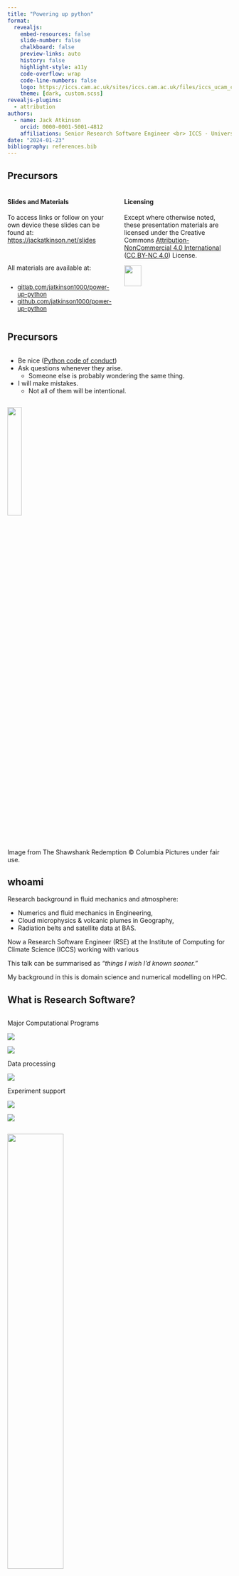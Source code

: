 ```yaml
---
title: "Powering up python"
format:
  revealjs:
    embed-resources: false
    slide-number: false
    chalkboard: false
    preview-links: auto
    history: false
    highlight-style: a11y
    code-overflow: wrap
    code-line-numbers: false
    logo: https://iccs.cam.ac.uk/sites/iccs.cam.ac.uk/files/iccs_ucam_combined_reverse_colour.png
    theme: [dark, custom.scss]
revealjs-plugins:
  - attribution
authors:
  - name: Jack Atkinson
    orcid: 0000-0001-5001-4812
    affiliations: Senior Research Software Engineer <br> ICCS - University of Cambridge
date: "2024-01-23"
bibliography: references.bib
---
```


## Precursors {.smaller .nostretch}

:::: {.columns}
::: {.column width="50%"}
#### Slides and Materials

To access links or follow on your own device these slides can be found at:  
[https://jackatkinson.net/slides](https://jackatkinson.net/slides)

\

All materials are available at:

::: {.column style="font-size: 95%;"}

- [gitlab.com/jatkinson1000/power-up-python](https://gitlab.com/jatkinson1000/power-up-python)
- [github.com/jatkinson1000/power-up-python](https://github.com/jatkinson1000/power-up-python)
:::
:::
::: {.column width="50%"}
#### Licensing

Except where otherwise noted, these presentation materials are licensed under the Creative Commons
[Attribution-NonCommercial 4.0 International](https://creativecommons.org/licenses/by-nc/4.0/legalcode) ([CC BY-NC 4.0](https://creativecommons.org/licenses/by-nc/4.0/)) License.

![]( https://mirrors.creativecommons.org/presskit/buttons/88x31/svg/by-nc.eu.svg ){width=40% fig-align="center"}

Vectors and icons by [SVG Repo](https://www.svgrepo.com)
used under [CC0(1.0)](https://creativecommons.org/publicdomain/zero/1.0/deed.en)
:::
::::


## Precursors {.smaller}

:::: {.columns}
::: {.column width="75%"}
- Be nice ([Python code of conduct](https://www.python.org/psf/conduct/))
- Ask questions whenever they arise.
  - Someone else is probably wondering the same thing.
- I will make mistakes.
  - Not all of them will be intentional.
:::
::::

![]( https://1.bp.blogspot.com/-WRHNrOjiZ0I/Xd8_cohyxGI/AAAAAAAAXFU/yVz4iWkRcDwyt86qIlgQ6BU-tH4x7AdNQCLcBGAsYHQ/s1600/Sag%2BNew%2BMoon%2BRedemption4.gif ){.absolute top=35% right=0% width=25%}

::: {.attribution}
Image from The Shawshank Redemption &copy; Columbia Pictures under fair use.
:::


## whoami {.smaller}

Research background in fluid mechanics and atmosphere:

- Numerics and fluid mechanics in Engineering,
- Cloud microphysics & volcanic plumes in Geography,
- Radiation belts and satellite data at BAS.

Now a Research Software Engineer (RSE) at the Institute of Computing for Climate
Science (ICCS) working with various 

This talk can be summarised as _"things I wish I'd known sooner."_

::: {.notes}
My background in this is domain science and numerical modelling on HPC.
:::



## What is Research Software? {.smaller .nostretch}

:::: {.columns}

::: {.column width="50%"}
::: {.fragment .fade-in}
Major Computational Programs  

::: {layout="[-10, 28, -5, 28, -10]" layout-valign="center"}
![]( https://live.staticflickr.com/8571/16376102935_a638e8f2f1_k.jpg )

![]( https://www.hpc.cam.ac.uk/sites/default/files/inline-images/image_0.jpeg )
:::
:::
::: {.fragment .fade-in}
Data processing

::: {layout="[-30, 40, -30]" layout-valign="center"}
![]( https://scrippsco2.ucsd.edu/assets/graphics/display/mlo_record.png?1699885043170 )
:::

:::
::: {.fragment .fade-in}
Experiment support

::: {layout="[-10, 28, -5, 32, -10]" layout-valign="center"}
![]( https://www.whoi.edu/wp-content/uploads/2022/12/ctd-over-side.jpg )

![]( https://aambpublicoceanservice.blob.core.windows.net/oceanserviceprod/facts/efgboblique.jpg )
:::

:::

:::

:::{.column}
:::
::::

![]( https://www.software.ac.uk/sites/default/files/images/content/BetterSoftwareBetterResearchImage.jpg ){.absolute top=25% right=0% height=50%}


::: {.attribution}
Bathymetry by NOAA under public domain  
CTD Bottles by WHOI under public domain  
Keeling Curve by Scripps under public domain  
Climate simulation by [Los Alamos National Laboratory](https://www.flickr.com/photos/losalamosnatlab/16376102935/in/photostream/) under [CC BY-NC-ND](https://creativecommons.org/licenses/by-nc-nd/2.0/)  
Dawn HPC by Joe Bishop with permission  
:::


::: {.notes}
* Data processing - FFT, averaging, etc.
* Will inevetable be reused - making it good makes your life easier.
* Software should be valued more than it is.\
  At time of writing there isn't pressure to write well.\
  This is not a good long-term strategy, however.
:::


## Why does this matter? {.smaller}
![](images/Retractions.png){.absolute top=12.5% right=15% width=70%}


## Why does this matter?^[For more details I highly recommend the [Writing Clean Scientific Software](https://www.youtube.com/watch?v=Q6Ksu_uX3bc) Webinar [@Murphy_2023]] {.smaller}

:::: {.columns}
::: {.column width="50%"}
```python
def calc_p(n,t):
    return n*1.380649e-23*t
data = np.genfromtxt("mydata.csv")
p = calc_p(data[0,:],data[1,:]+273.15)
print(np.sum(p)/len(p))
```
What does this code do?
:::
::: {.column}
::: {.fragment .fade-in}
```python
# Boltzmann Constant and 0 Kelvin
Kb = 1.380649e-23
T0 = 273.15

def calc_pres(n, t):
    """
    Calculate pressure using ideal gas law p = nkT

    Parameters:
        n : array of number densities of molecules [N m-3]
        t : array of temperatures in [K]
    Returns:
         array of pressures [Pa]
    """
    return n * Kb * t


# Read in data from file and convert T from [oC] to [K]
data = np.genfromtxt("mydata.csv")
n = data[0, :]
temp = data[1, :] + T0

# Calculate pressure, average, and print
pres = calc_pres(n, temp)
pres_av = np.sum(pres) / len(pres)
print(pres_av)

```
:::
:::
::::


<!-- ------------------------------------------------------------------------------ -->


# Virtual Environments

## Virtual Environments {.smaller}

:::: {.columns}
::: {.column width="50%"}
#### What?

- A self-contained python environment
- Packages installed in a local folder
- Advised to use on a per-project basis

:::
::: {.column}
#### Why?

- Avoid system pollution
- Allow different versions
- Reproducibility - set versions

:::
::::


::: {.panel-tabset}

### Linux/macOS

```bash
$ python3 -m venv myvenv
$ source myvenv/bin/activate
(myvenv) $ pip install <packagename>
(myvenv) $ deactivate
$ 

```

### Windows

```powershell
PS> python -m venv myvenv
PS> source venv/bin/activate
(myvenv) PS> pip install <packagename>
(myvenv) PS> deactivate
PS> 
```
:::

\

For more information see the [Real Python article](https://realpython.com/python-virtual-environments-a-primer/).  
For those using conda there are also environments, [set up in a slightly different way](https://docs.conda.io/projects/conda/en/latest/user-guide/tasks/manage-environments.html).


<!-- ------------------------------------------------------------------------------ -->


## Exercise 1 {.smaller}

Scenario: you have just finished some simulations with a climate model that should
improve precipitation modelling and have the output data as a netCDF file.

You know that your colleague has produced relevant figures and analysis before, so ask
them for a copy of their code (yay, reuse :+1:).

Go to exercise 1 and:

- Examine the code in `precipitation_climatology.py`
- Set up a virtual environment
- Install the necessary dependencies
- Run the code - does it do what you thought?


<!-- ------------------------------------------------------------------------------ -->


## Python PEPs {.smaller}

[Python Enhancement Proposals](https://peps.python.org/)

- Technical documentation for the python community
- Guidelines, standards, and best-practice

Relevant to us today are:

* PEP8 - Python Style Guide [@PEP8]
* PEP257 - Docstring Conventions [@PEP257]
* PEP621 - Packaging [@PEP621]


<!-- ------------------------------------------------------------------------------ -->


# PEP8 and Formatting

## PEP8 & Formatting {.smaller}

> _“Readability counts”_\
> &emsp; &emsp; - Tim Peters in the [Zen of Python](https://peps.python.org/pep-0020/)

By ensuring code aligns with PEP8 we:

- standardise style,
- conform to best-practices, and
- improve code readability to
- make code easier to share, and
- reduce misinterpretation.

::: {.fragment}
"But I don't have time to read and memorise all of this..."
:::


## PEP8 & Formatting - Black {.smaller}

![]( https://black.readthedocs.io/en/stable/_static/logo2-readme.png ){.absolute top=25% right=0% height=20%}

Black [@black] - [black.readthedocs.io](https://black.readthedocs.io/en/stable/index.html)

- a PEP 8 compliant formatter
  - Strict subset of PEP8
  - _"Opinionated so you don't have to be."_
- For full details see [Black style](https://black.readthedocs.io/en/stable/the_black_code_style/current_style.html)
- [Try online](https://black.vercel.app/)

::: {.panel-tabset}

### Linux/macOS

```bash
(myvenv) $ pip install black
(myvenv) $ black myfile.py
(myvenv) $ black mydirectory/
```

### Windows

```powershell
(myvenv) PS> pip install black
(myvenv) PS> black myfile.py
(myvenv) PS> black mydirectory/
```
:::

::: {.notes}
May look odd at first, but you soon get used to it.\
Makes life so much easier after a while.
:::


## PEP8 & Formatting - Black - Example {.smaller}

:::: {.columns}
::: {.column width="50%"}
```python
def long_func(x, param_one, param_two=[], param_three=24, param_four=None,
        param_five="Empty Report", param_six=123456):


    val = 12*16 +(24) -10*param_one +  param_six

    if x > 5:
        
        print("x is greater than 5")


    else:
        print("x is less than or equal to 5")


    if param_four:
        print(param_five)



    print('You have called long_func.')
    print("This function has several params.")

    param_2.append(x*val)
    return param_2

```
:::
::: {.column}
```python
def long_func(
    x,
    param_one,
    param_two=[],
    param_three=24,
    param_four=None,
    param_five="Empty Report",
    param_six=123456,
):
    val = 12 * 16 + (24) - 10 * param_one + param_six

    if x > 5:
        print("x is greater than 5")

    else:
        print("x is less than or equal to 5")

    if param_four:
        print(param_five)

    print("You have called long_func.")
    print("This function has several params.")

    param_2.append(x * val)
    return param_2
```
:::
::::


## PEP8 & Formatting - Black {.smaller}

- I suggest incorporating into your projects now
  - Well suited to incorporation into continuous integration of git hooks.
  - Widely-used standard^[[Black - used by](https://github.com/psf/black#used-by)]

- A version for jupyter notebooks exists.


<!-- ------------------------------------------------------------------------------ -->


## Exercise 2 {.smaller}

Go to exercise 2 and:

- install black
- run black on `precipitation_climatology.py`
- examine the output
  - Is it more readable?
  - Is there any aspect of the formatting style you find unintuitive?is it better?


<!-- ------------------------------------------------------------------------------ -->

## PEP8 & Formatting - PyLint {.smaller}

:::: {.columns}
::: {.column width="50%"}
Static Analysis

- Check the code without running it
- Catch issues before you run any code
- Improve code quality^[beyond simply formatting and readability]
:::
::: {.column width="50%"}
There are various tools available:

- pycodestyle
- flake8
- Pylint
- ruff
:::
::::

::: {.panel-tabset}

### Linux/macOS

```bash
(myvenv) $ pip install pylint
(myvenv) $ pylint myfile.py
(myvenv) $ pylint mydirectory/
```

### Windows

```powershell
(myvenv) PS> pip install pylint
(myvenv) PS> pylint myfile.py
(myvenv) PS> pylint mydirectory/
```
:::


## PEP8 & Formatting - PyLint - Example {.smaller}

:::: {.columns}
::: {.column width="50%"}
```python
def long_func(
    x,
    param_one,
    param_two=[],
    param_three=24,
    param_four=None,
    param_five="Empty Report",
    param_six=123456,
):
    val = 12 * 16 + (24) - 10 * param_one + param_six

    if x > 5:
        print("x is greater than 5")

    else:
        print("x is less than or equal to 5")

    if param_four:
        print(param_five)

    print("You have called long_func.")
    print("This function has several params.")

    param_2.append(x * val)
    return param_2
```
:::
::: {.column style="font-size: 75%;"}
```bash
(myvenv) $ pylint long_func.py
************* Module long_func
long_func.py:1:0: C0116: Missing function or method docstring (missing-function-docstring)
long_func.py:1:0: W0102: Dangerous default value [] as argument (dangerous-default-value)
long_func.py:1:0: R0913: Too many arguments (7/5) (too-many-arguments)
long_func.py:24:4: E0602: Undefined variable 'param_2' (undefined-variable)
long_func.py:25:11: E0602: Undefined variable 'param_2' (undefined-variable)
long_func.py:4:4: W0613: Unused argument 'param_two' (unused-argument)
long_func.py:5:4: W0613: Unused argument 'param_three' (unused-argument)

------------------------------------------------------------------
Your code has been rated at 0.00/10

(myvenv) $

```
:::
::::

::: {.notes}
Caught a bug - param2\
Caught unused variable param_three\
0.0 rating because this is unrunnable!
:::

## PEP8 & Formatting - PyLint - Example {.smaller}

:::: {.columns}
::: {.column width="50%"}
```python
def long_func(
    x,
    param_one,
    param_two=[],
    param_four=None,
    param_five="Empty Report",
    param_six=123456,
):
    val = 12 * 16 + (24) - 10 * param_one + param_six

    if x > 5:
        print("x is greater than 5")

    else:
        print("x is less than or equal to 5")

    if param_four:
        print(param_five)

    print("You have called long_func.")
    print("This function has several params.")

    param_two.append(x * val)
    return param_two
```
:::
::: {.column style="font-size: 75%;"}
```bash
(myvenv) $ pylint long_func.py
************* Module long_func
long_func.py:1:0: C0114: Missing module docstring (missing-module-docstring)
long_func.py:1:0: C0116: Missing function or method docstring (missing-function-docstring)
long_func.py:1:0: W0102: Dangerous default value [] as argument (dangerous-default-value)
long_func.py:1:0: R0913: Too many arguments (6/5) (too-many-arguments)

------------------------------------------------------------------
Your code has been rated at 6.36/10 (previous run: 0.00/10, +6.36)

(myvenv) $

```
\
Search the error code to understand the issue:

- [docs for W0102](https://pylint.pycqa.org/en/latest/user_guide/messages/warning/dangerous-default-value.html)

:::
::::

::: {.notes}
We now have runnable code!\
Get a rating.
:::


## IDE Integration {.smaller}

- Catch issues before running PyLint
- Gradually coerces you to become a better programmer
- Available on all good text editors and emacs:
  - [Vim](https://www.vimfromscratch.com/articles/vim-for-python)
  - [pycharm](https://www.jetbrains.com/pycharm/)
  - [Sublime](https://packagecontrol.io/packages/SublimeLinter-pylint)
  - [VSCode](https://code.visualstudio.com/docs/python/linting)
  - [emacs](https://www.emacswiki.org/emacs/PythonProgrammingInEmacs)


## Exercise 3 {.smaller}

Go to exercise 3 and:

- install pylint
- run pylint on `precipitation_climatology.py`
- examine the report and try and address some of the issues.
  - Ignore missing docstrings and f-strings for now - we'll come to them later.
  - Try and deal with: `W0611` Unused imports, `C0412` Ungrouped imports, `W0102` Dangerous default
  - If you feel like it you could try and fix: `W0621` Redefining name, `W1514` Unexplicit open
  - Unless you are really keen don't worry about: `R0913` Too many arguments, `C0103` Unconforming naming style.

Extensions:

- try and add linting to your preferred text editor or IDE
- explore the option to supress pylint warnings
- explore the configuration options for pylint


<!-- ------------------------------------------------------------------------------ -->


# Comments and Docstrings


## Comments {.smaller}

:::: {.columns}
::: {.column width="66%"}

Comments are tricky, and very much to taste.

Some thoughts:[^1]

> "Programs must be written for people to read and [...] machines to execute."\
> &emsp; - Hal Abelson

> "A bad comment is worse than no comment at all."

> "A comment is a lie waiting to happen."

=> Comments have to be maintained, just like the code, and there is no way to check them!
:::
::::

![]( https://cdn.stackoverflow.co/images/jo7n4k8s/production/e487213c090116f194f2ed4fc6b0bfbece5258be-531x563.png ){.absolute top=25% right=0% height=50%}

[^1]: Stackoverflow blog [@stackoverflow_comments], and [RealPython comments lesson](https://realpython.com/lessons/importance-writing-good-code-comments/)

::: {.attribution}
Cat code comment image by [35_equal_W](https://www.reddit.com/r/ProgrammerHumor/comments/8w54mx/code_comments_be_like/)
:::

## Comments to avoid {.smaller}

- Dead code e.g.
  ```python
  # plt.plot(time, velocity, "r0")
  plt.plot(time, velocity, "kx")
  # plt.plot(time, acceleration, "kx")
  # plt.ylabel("acceleration")
  plt.ylabel("velocity")
  ```
- Variable definitions e.g.
  ```python
  # Set Force
  f = m * a
  ```
- Redundant comments e.g. `i += 1  # Increment i`



## Comments - some thoughts^[Adapted from [@stackoverflow_comments]] {.smaller}

::: {.incremental}

- Comments should not duplicate the code.
- Good comments do not excuse unclear code.
  - Comments should dispel confusion, not cause it.
  - If you can't write a clear comment, there may be a problem with the code.
- Explain unidiomatic code in comments.
- Provide links to:
  - the original source of copied code.
  - external references where they will be most helpful.
- Use comments to mark incomplete implementations.
- Comments are not documentation.
  - Read by developers, documentation is for...

:::



## Docstrings {.smaller}

**These are what make your code reusable (by you and others).**

- In python docstrings are designated at the start of _'things'_ using triple
quotes: `"""..."""`.
- PEP257 [@PEP257] tells us _what_ docstrings should say.\
  Specific conventions tell us _how_ they should say it.
- Where comments describe how it works, docstrings describe how to use it.\
  Unlike comments, docstrings follow a set format.

Various formatting options exist: numpy, Google, reST, etc.\
We will use numpydoc it is readable and widely used in scientific code.\
Full guidance for [numpydoc is available](https://numpydoc.readthedocs.io/en/latest/format.html).



## Docstrings {.smaller auto-animate="true"}

:::: {.columns}

::: {.column width="50%"}
Key components:

- A description of what the thing is.
- A description of any inputs (`Parameters`).
- A description of any outputs (`Returns`).

Consider also:

- Extended summary
- Errors raised
- Usage examples
- Key references
:::

::: {.column}
```python {code-line-numbers="|2|4-7|9-12"}
"""
Short one-line description.

Parameters
----------
name : type
    description of parameter

Returns
-------
name : type
    description of return value
"""
```
:::
::::


## Docstrings {.smaller auto-animate="true"}

:::: {.columns}

::: {.column width="50%"}
Key components:

- A description of what the thing is.
- A description of any inputs (`Parameters`).
- A description of any outputs (`Returns`).
:::

::: {.column}
:::{ style="font-size: 75%;"}
```python {code-line-numbers="|1,3|1,5-16|1,7-8|18-21,34|23-26"}
def calculate_gyroradius(mass, v_perp, charge, B, gamma=None):
    """
    Calculates the gyroradius of a charged particle in a magnetic field

    Parameters
    ----------
    mass : float
        The mass of the particle [kg]
    v_perp : float
        velocity perpendicular to magnetic field [m/s]
    charge : float
        particle charge [coulombs]
    B : float
        Magnetic field strength [teslas]
    gamma : float, optional
        Lorentz factor for relativistic case. default=None for non-relativistic case.

    Returns
    -------
    r_g : float
        Gyroradius of particle [m]

    Notes
    -----
    .. [1]  Walt, M, "Introduction to Geomagnetically Trapped Radiation,"
       Cambridge Atmospheric and Space Science Series, equation (2.4), 2005.
    """

    r_g = mass * v_perp / (abs(charge) * B)

    if gamma:
        r_g = r_g * gamma

    return r_g
```
:::
:::
::::


## Docstrings - pydocstyle {.smaller}

:::: {.columns}

::: {.column width="50%"}
[pydocstyle](https://www.pydocstyle.org/en/stable/) is a tool we can use to help
ensure the quality of our docstrings.[^2]

:::{ style="font-size: 75%;"}

```bash
(myvenv) $ pip install pydocstyle
(myvenv) $ pydocstyle myfile.py
(myvenv) $ pydocstyle mydirectory/
(myvenv) $
(myvenv) $
(myvenv) $ pydocstyle gyroradius.py
gyroradius.py:2 in public function `calculate_gyroradius`:
        D202: No blank lines allowed after function docstring (found 1)
gyroradius.py:2 in public function `calculate_gyroradius`:
        D400: First line should end with a period (not 'd')
gyroradius.py:2 in public function `calculate_gyroradius`:
        D401: First line should be in imperative mood (perhaps 'Calculate', not 'Calculates')
(myvenv) $
```
:::

Note: pydocstyle does not catch missing variables in docstrings.
This can be done with [Pylint's docparams and docstyle extensions](https://pylint.pycqa.org/en/latest/user_guide/checkers/extensions.html)
but is left as an exercise to the reader.
:::
::: {.column}
:::{ style="font-size: 75%;"}
```python
def calculate_gyroradius(mass, v_perp, charge, B, gamma=None):
    """
    Calculates the gyroradius of a charged particle in a magnetic field

    Parameters
    ----------
    mass : float
        The mass of the particle [kg]
    v_perp : float
        velocity perpendicular to magnetic field [m/s]
    charge : float
        particle charge [coulombs]
    B : float
        Magnetic field strength [teslas]
    gamma : float, optional
        Lorentz factor for relativistic case. default=None for non-relativistic case.

    Returns
    -------
    r_g : float
        Gyroradius of particle [m]

    Notes
    -----
    .. [1]  Walt, M, "Introduction to Geomagnetically Trapped Radiation,"
       Cambridge Atmospheric and Space Science Series, equation (2.4), 2005.
    """

    r_g = mass * v_perp / (abs(charge) * B)

    if gamma:
        r_g = r_g * gamma

    return r_g
```
:::
:::
::::


[^2]: Note that pydocstyle is [deprecated](https://github.com/PyCQA/pydocstyle/pull/658) as of the end of 2023. Longer-term look out for a replacement (likely Ruff or Pylint extension).



## Exercise 4 {.smaller}

Go to exercise 4 and examine the comments:

- Is there any dead code?
  - How is it best to handle it?
- Are comments used sensibly?
  - Are any redundant and better off being removed?
  - Is there anywhere that would benefit from a comment?

Docstrings:

- Work through the file adding docstrings where they are missing.
- If you are unsure about variable types or meanings at any point you can sneak a look ahead to the code in exercise 5.


<!-- ------------------------------------------------------------------------------ -->

# Writing better (Python) code

## f-strings {.smaller}

A better way to format strings since Python 3.6\
Not catching on because of self-teaching from old code.

Strings are prepended with an `f` allowing variables to be used in-place:

```python {code-line-numbers="|4-5|7-8|10-11"}
name = "electron"
mass = 9.1093837015E-31

# modulo
print("The mass of an %s is %.3e kg." % (name, mass))

# format
print("The mass of an {} is {:.3e} kg.".format(name, mass))

# f-string
print(f"The mass of an {name} is {mass:.3e} kg.")
```

f-strings can take expressions:

```python
print(f"a={a} and b={b}. Their product is {a * b}, sum is {a + b}, and a/b is {a / b}.")
```

See [Real Python](https://realpython.com/python-f-strings/) for more information.


## Remove Magic Numbers {.smaller}

Numbers in code that are not immediately obvious.

- Hard to read
- Hard to maintain
- Hard to adapt

Instead:

- Name a variable conveying meaning
- Set to a constant
- Use a comment to explain

![]( https://vignette.wikia.nocookie.net/thatmitchellandwebb/images/1/13/Numberwang.jpg ){.absolute top=33% right=0% height=33%}

::: {.attribution}
numberwang by Mitchell and Webb under fair use
:::


## Remove Magic Numbers {.smaller}

:::: {.columns}

::: {.column width="50%"}
:::{ style="font-size: 85%;"}
```python {code-line-numbers=True}
"""Module implementing pendulum equations."""
import numpy as np

def get_period(l):
    """..."""
    return 2.0 * np.pi * np.sqrt(l / 9.81)

def max_height(l, theta):
    """..."""
    return l * np.cos(theta)

def max_speed(l, theta):
    """..."""
    return np.sqrt(2.0 * 9.81 * max_height(l, theta))

def energy(m, l, theta):
    """..."""
    return m * 9.81 * max_height(l, theta)

def check_small_angle(theta):
    """..."""
    if theta <= np.pi / 1800.0:
        return True
    return False

def bpm(l):
    """..."""
    return 60.0 / get_period(l)




```
:::
:::
::: {.column}
:::{ style="font-size: 85%;"}
```python {code-line-numbers="|4,8,16,20|22,24|30,31"}
"""Module implementing pendulum equations."""
import numpy as np

GRAV = 9.81

def get_period(l):
    """..."""
    return 2.0 * np.pi * np.sqrt(l / GRAV)

def max_height(l, theta):
    """..."""
    return l * np.cos(theta)

def max_speed(l, theta):
    """..."""
    return np.sqrt(2.0 * GRAV * max_height(l, theta))

def energy(m, l, theta):
    """..."""
    return m * GRAV * max_height(l, theta)

def check_small_angle(theta, small_ang=np.pi/1800.0):
    """..."""
    if theta <= small_ang:
        return True
    return False

def bpm(l):
    """..."""
    # Divide 60 seconds by period [s] for beats per minute
    return 60.0 / get_period(l)
```
:::
:::
::::


## Put config in a config file {.smaller}

:::: {.columns}

::: {.column width="50%"}

- Ideally we shouldn't have hop in and out of the code (and recompile in higher level
langs) every time we change a runtime setting
- No easy record of runs

Instead:

- It's easy to read a json file into python as a dictionary
  Handle as you wish - create a class, read to variables etc.
- Could even make config filename a command line argument

:::
::: {.column width="50%"}
```json
{
  "config_name": "June 2022 m01 n19 run",
  "start_date": "2022-05-28 00:00:00",
  "end_date": "2022-06-12 23:59:59",
  "satellites": ["m01", "n19"],
  "noise_floor": [3.0, 3.0, 3.0],
  "check_SNR": true,
  "L_lim": [1.5, 8.0],
  "telescopes": [90],
  "n_bins": 27
}
```


```python
import json


with open('config.json') as json_file:
    config = json.load(json_file)

print(config)
```

```
{'config_name': 'June 2022 m01 n19 run', 'start_date': '2022-05-28 00:00:00', 'end_date': '2022-06-12 23:59:59', 'satellites': ['m01', 'n19'], 'noise_floor': [3.0, 3.0, 3.0], 'check_SNR': True, 'L_lim': [1.5, 8.0], 'telescopes': [90], 'n_bins': 27}
```

:::
::::


<!-- ------------------------------------------------------------------------------ -->


## Exercise 5 {.smaller}

:::: {.columns}

::: {.column width="50%"}
Magic Numbers

- Look through the code and identify any magic numbers.
- Implement what you feel is the best approach in each case


f-strings

- Look for any string handling (currently using the .format() approach) and update it
  to use f-strings.
  - Is the intent clearer?
  - Is the layout of the data written to file easier to understand?
:::
::: {.column width="50%"}
Configuration settings

- There is helpfully a list of configurable inputs at the end of the file under `"__main__"`.\
  We can improve on this, however, by placing them in a configuration file.
- Create an appropriate json file to be read in as a dictionary and passed to the main function.
:::
::::


<!-- ------------------------------------------------------------------------------ -->

## Other things {.smaller}

Beyond the scope of today are a few other honourable mentions:

- Functions and modules
- Packaging
  - Breaking projects into modules and `__init__.py`
  - Distributing projects with `pyproject.toml`
- Documentation
  - Auto-generation from docstrings with sphinx or mkdocs
- Type hinting
  - Adding type hinting to python code - how and why?
  - Type checking with mypy

These lessons will be added to the course content in future but are beyond the scope
of today.



<!-- ------------------------------------------------------------------------------ 


## Functions and modules



# Documentation

## Documentation

- Take the time now, it'll pay dividends later.
- The docstring payoff.



# Packaging

## Packaging {.smaller}

- Making people's life easier.
- Historically a mess in python.
  - The community has now standardised through PEP621 [@PEP621] on the pyproject.toml


setup.py
```python
#!usr/bin/env python

from setuptools import setup

if __name__ == "__main__":
    setup()
```

__init__.py files for each module.

A minimal example:

```toml
[build-system]
requires = ["setuptools >= 61.0"]
build-backend = "setuptools.build_meta"

[project]
name = "myproject"
version = "0.1.0"
description = "What my code does"
authors = [
  { name="M.E. Myself", email="m.myself@myemail.com" },
]
license = "LICENSE"
requires-python = ">=3.9"
dependencies = [
    "numpy>=1.20.0",
    "scipy",
]
```

The Python Packaging Authority has a [guide](https://packaging.python.org/en/latest/guides/writing-pyproject-toml/) to writing the pyproject.toml file.





# Type Hinting

## Type Hinting {.smaller}

- PEP484
- A solution to statically indicate the type of a value.



- Yes in larger collaborative projects
- Not in scripts and hacking


 ------------------------------------------------------------------------------ -->

# Closing

## Where can I get help?

BAS's new RSE Team:

- currently part of innovation
- 1 Senior and 3 RSEs
- [James Byrne (jambyr)](mailto:jambyr@bas.ac.uk)

Look out for future training events including
[Software in Polar Science](https://software-in-polar-science.github.io/) in February.


## Where can I learn more? {.smaller}

:::: {.columns}

::: {.column width="100%"}
- References and links in these slides
- Writing Clean Scientific Software Webinar [@Murphy_2023]
- Cambridge RSE Seminars
  - Weekly presentations in West Cambridge
  - [rse.group.cam.ac.uk](https://rse.group.cam.ac.uk/)
- RSE slack workspace
:::

::: {.column width="20%"}
Get in touch:
:::
::: {.column width="80%"}
{{< fa pencil >}} \ Jack Atkinson

{{< fa solid globe >}} \ [jackatkinson.net](https://jackatkinson.net)

{{< fa solid envelope >}} \ [jwa34[AT]cam.ac.uk](mailto:jwa34@cam.ac.uk)

{{< fa brands github >}} \ [jatkinson1000](https://github.com/jatkinson1000)

{{< fa brands mastodon >}} \ [\@jatkinson1000\@fosstodon.org](https://fosstodon.org/@jatkinson1000)
:::
::::


## References {.smaller}

The code in this workshop is based on a script from [@Irving_2019].

::: {#refs}
:::

## ICCS ReproHack {.smaller}

- March 12th 2024
- Climate science reproducibility hackathon
- [reprohack.org/event/27](https://www.reprohack.org/event/27/)
- Fully online

Come and learn more about software reproducibility by trying to reproduce results from papers. No advanced programming skills needed, you will work in teams and won't do actual coding, just trying to get submitted codes to run (with our support).\
If you would like some friendly feedback on your own code's reproducibility, please submit a paper.
